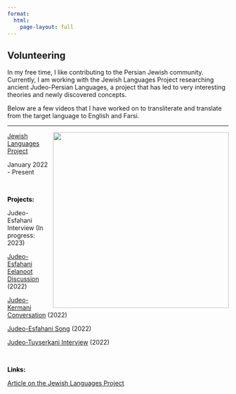 ```yaml
---
format:
  html:
    page-layout: full
---
```


## Volunteering

In my free time, I like contributing to the Persian Jewish community. Currently, I am working with the Jewish Languages Project researching ancient Judeo-Persian Languages, a project that has led to very interesting theories and newly discovered concepts.

Below are a few videos that I have worked on to transliterate and translate from the target language to English and Farsi.

------------------------------------------------------------------------

<img src="images/jewish_lang_logo.webp" fig-align="left" width="400" align="right"/>


<a href="https://www.jewishlanguages.org/jewish-language-project" target="_blank"> Jewish Languages Project</a>


January 2022 - Present

<br>

::: {.thick style="font-weight: bold; color: black;"}
Projects:
:::

Judeo-Esfahani Interview (In progress: 2023)

[Judeo-Esfahani Eelanoot Discussion](https://www.youtube.com/watch?v=wIUBId2rxDY) (2022)

[Judeo-Kermani Conversation](https://www.youtube.com/watch?v=urdQOd1v9f0) (2022)

[Judeo-Esfahani Song](https://www.youtube.com/watch?v=KfgfBnJNy8w) (2022)

[Judeo-Tuyserkani Interview](https://www.youtube.com/watch?v=ImojH7Vgdj0) (2022)

<br>

::: {.thick style="font-weight: bold; color: black;"}
Links:
:::

[Article on the Jewish Languages Project](https://forward.com/culture/554932/jewish-languages-iran-neo-aramaic-endangered-preservation-wikimedia/)